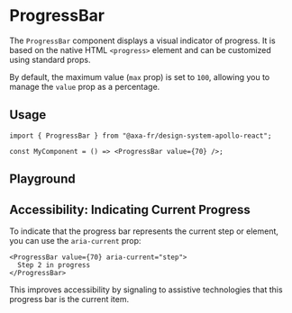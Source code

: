 
<Meta of={ProgressBarStories} />

# ProgressBar

The `ProgressBar` component displays a visual indicator of progress. It is based on the native HTML `<progress>` element and can be customized using standard props.

By default, the maximum value (`max` prop) is set to `100`, allowing you to manage the `value` prop as a percentage.

## Usage

```tsx title="Example usage"
import { ProgressBar } from "@axa-fr/design-system-apollo-react";

const MyComponent = () => <ProgressBar value={70} />;
```

## Playground

<Canvas of={ProgressBarStories.Playground} sourceState="shown" />

<Controls of={ProgressBarStories.Playground} />

## Accessibility: Indicating Current Progress

To indicate that the progress bar represents the current step or element, you can use the `aria-current` prop:

```tsx title="Current ProgressBar"
<ProgressBar value={70} aria-current="step">
  Step 2 in progress
</ProgressBar>
```

This improves accessibility by signaling to assistive technologies that this progress bar is the current item.
